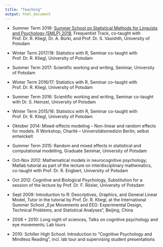 ```yaml
---
title: "Teaching"
output: html_document
---
```


- Summer Term 2018: [Summer School on Statistical Methods for Linguists and Psychology (SMLP) 2018](https://vasishth.github.io/SMLP2018/), Frequentist Track, co-taught with Prof. Dr. R. Kliegl, Dr. A. Bürki, and Prof. Dr. S. Vasishth, University of Potsdam

- Winter Term 2017/18: Statistics with R, Seminar co-taught with Prof. Dr. R. Kliegl, University of Potsdam

- Summer Term 2017: Scientific working and writing, Seminar, University of Potsdam

- Winter Term 2016/17: Statistics with R, Seminar co-taught with Prof. Dr. R. Kliegl, University of Potsdam

- Summer Term 2016: Scientific working and writing, Seminar co-taught with Dr. S. Heinzel, University of Potsdam

- Winter Term 2015/16: Statistics with R, Seminar co-taught with Prof. Dr. R. Kliegl, University of Potsdam

- Oktober 2014: Mixed-effects modeling – Non-linear and random effects for models. R Workshop, Charité – Universitätsmedizin Berlin; selbst entwickelt

- Summer Term 2015: Random and mixed effects in statistical and computational modelling, Graduate Seminar, University of Potsdam

- Oct-Nov 2012: Mathematical models in neurocognitive psychology; Matlab tutorial as part of the lecture on interdisciplinary mathematics, co-taught with Prof. Dr. R. Engbert, University of Potsdam

- Oct 2012: Cognitive and Biological Psychology, Substitution for a session of the lecture by Prof. Dr. F. Rösler, University of Potsdam

- Sept 2009: Introduction to R: Descriptives, Graphics, and General Linear Model, Tutor in the tutorial by Prof. Dr. R. Kliegl, at the International Summer School „Eye Movements and EEG: Experimental Design, Technical Problems, and Statistical Analyses“, Beijing, China

- 2008 + 2010: Long night of sciences, Talks on cognitive psychology and eye movements; Lab tours

- 2010: Schiller High School: Introduction to “Cognitive Psychology and Mindless Reading”, incl. lab tour and supervising student presentations


